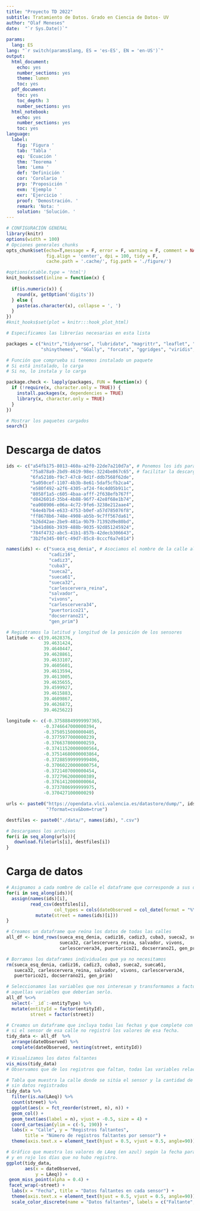 ```yaml
---
title: "Proyecto TD 2022"
subtitle: Tratamiento de Datos. Grado en Ciencia de Datos- UV
author: "Olaf Meneses"
date:  "`r Sys.Date()`"
 
params:
  lang: ES
lang: "`r switch(params$lang, ES = 'es-ES', EN = 'en-US')`"
output:
  html_document:
    echo: yes
    number_sections: yes
    theme: lumen
    toc: yes
  pdf_document:
    toc: yes
    toc_depth: 3
    number_sections: yes
  html_notebook:
    echo: yes
    number_sections: yes
    toc: yes
language:
  label:
    fig: 'Figura '
    tab: 'Tabla '
    eq: 'Ecuación '
    thm: 'Teorema '
    lem: 'Lema '
    def: 'Definición '
    cor: 'Corolario '
    prp: 'Proposición '
    exm: 'Ejemplo '
    exr: 'Ejercicio '
    proof: 'Demostración. '
    remark: 'Nota: '
    solution: 'Solución. '
---
```



```r
# CONFIGURACIÓN GENERAL
library(knitr)
options(width = 100)
# Opciones generales chunks
opts_chunk$set(echo=T,message = F, error = F, warning = F, comment = NA, 
               fig.align = 'center', dpi = 100, tidy = F, 
               cache.path = '.cache/', fig.path = './figure/')

#options(xtable.type = 'html')
knit_hooks$set(inline = function(x) {
  
  if(is.numeric(x)) {
    round(x, getOption('digits'))
  } else {
    paste(as.character(x), collapse = ', ')
  }
})
#knit_hooks$set(plot = knitr:::hook_plot_html)
```

```r
# Especificamos las librerías necesarias en esta lista

packages = c("knitr","tidyverse", "lubridate", "magrittr", "leaflet", "shiny",
             "shinythemes", "GGally", "forcats", "ggridges", "viridis", "naniar")

# Función que comprueba si tenemos instalado un paquete
# Si está instalado, lo carga
# Si no, lo instala y lo carga

package.check <- lapply(packages, FUN = function(x) {
  if (!require(x, character.only = TRUE)) {
    install.packages(x, dependencies = TRUE)
    library(x, character.only = TRUE)
  }
})

# Mostrar los paquetes cargados
search()

```
# Descarga de datos

```r
ids <- c("a54fb175-8013-460a-a2f0-22de7a210d7a", # Ponemos los ids para 
         "75a878a9-2bd9-4619-98ec-3224be867c65", # facilitar la descarga
         "6fa5210b-f9c7-47c8-9d1f-ddb7568f62de",
         "5a050cef-1107-4b3b-8e61-5daf5cfb2ca4",
         "e580f492-a2f6-4305-af24-f4c4d05b911c",
         "8058f1a5-c605-4baa-afff-2f638efb767f",
         "d842601d-35b4-4b88-96f7-42e8f68e1b74",
         "ea008906-e06a-4c72-9fe6-3238e212aae4",
         "64e4b7b4-e633-4753-b0ef-a57d785076f8",
         "ff8678b6-748e-4908-ab5b-9c7ff567da61",
         "b26d42ae-2be9-481a-9b79-71392d9e80bd",
         "1b41d86b-3939-488b-9035-92d851245924",
         "784f4732-abc5-41b1-857b-42decb306643",
         "3b2fe345-08fc-49d7-85c8-8cccf6a7e814")

names(ids) <- c("sueca_esq_denia", # Asociamos el nombre de la calle al id
                "cadiz16",
                "cadiz3",
                "cuba3",
                "sueca2",
                "sueca61",
                "sueca32",
                "carlescervera_reina",
                "salvador",
                "vivons",
                "carlescervera34",
                "puertorico21",
                "docserrano21",
                "gen_prim")

# Registramos la latitud y longitud de la posición de los sensores
latitude <- c(39.4628376,
              39.4631424,
              39.4640447,
              39.4628861,
              39.4633107,
              39.4605601,
              39.4613594,
              39.4613005,
              39.4635655, 
              39.4599927,
              39.4615883, 
              39.4609867,
              39.4626872,
              39.4625622)

longitude <- c(-0.37588849999997365,
              -0.3746647000000394,
              -0.3750515000000405,
              -0.3775977000000239,
              -0.3766378000000259,
              -0.37411520000000564,
              -0.37514680000003864,
              -0.37288599999999406,
              -0.37060220000000754,
              -0.3721407000000454,
              -0.3727962000000389,
              -0.3761412000000064,
              -0.3737806999999975,
              -0.370427100000029)

urls <- paste0("https://opendata.vlci.valencia.es/datastore/dump/", ids,
               "?format=csv&bom=true")

destfiles <- paste0("./data/", names(ids), ".csv")

# Descargamos los archivos
for(i in seq_along(urls)){
   download.file(urls[i], destfiles[i])
}
```
# Carga de datos

```r
# Asignamos a cada nombre de calle el dataframe que corresponde a sus datos.
for(i in seq_along(ids)){
  assign(names(ids)[i],
         read_csv(destfiles[i],
                  col_types = cols(dateObserved = col_date(format = "%Y-%m-%d"))) %>% 
           mutate(street = names(ids)[i]))
}

# Creamos un dataframe que reúna los datos de todas las calles
all_df <- bind_rows(sueca_esq_denia, cadiz16, cadiz3, cuba3, sueca2, sueca61, 
                    sueca32, carlescervera_reina, salvador, vivons, 
                    carlescervera34, puertorico21, docserrano21, gen_prim)

# Borramos los dataframes individuales que ya no necesitamos
rm(sueca_esq_denia, cadiz16, cadiz3, cuba3, sueca2, sueca61, 
   sueca32, carlescervera_reina, salvador, vivons, carlescervera34,
   puertorico21, docserrano21, gen_prim)
```

```r
# Seleccionamos las variables que nos interesan y transformamos a factor
# aquellas variables que deberían serlo.
all_df %<>%
  select(-`_id`:-entityType) %>% 
  mutate(entityId = factor(entityId),
         street = factor(street))

# Creamos un dataframe que incluya todas las fechas y que complete con NAs
# si el sensor de esa calle no registró los valores de esa fecha.
tidy_data <- all_df  %>% 
  arrange(dateObserved) %>% 
  complete(dateObserved, nesting(street, entityId))

# Visualizamos los datos faltantes
vis_miss(tidy_data)
# Observamos que de los registros que faltan, todas las variables relacionadas con el sonido están incompletas. Esto quiere decir que hay días en los que algunos sensores no han hecho ningún registro. Asimismo, para los días que hay registro, todas las variables están completas.

# Tabla que muestra la calle donde se sitúa el sensor y la cantidad de días
# sin datos registrados
tidy_data %>% 
  filter(is.na(LAeq)) %>% 
  count(street) %>%
  ggplot(aes(x = fct_reorder(street, n), n)) +
  geom_col() +
  geom_text(aes(label = n), vjust = -0.5, size = 4) + 
  coord_cartesian(ylim = c(-5, 190)) +
  labs(x = "Calle", y = "Registros faltantes", 
       title = "Número de registros faltantes por sensor") +
  theme(axis.text.x = element_text(hjust = 0.5, vjust = 0.5, angle=90))

# Gráfico que muestra los valores de LAeq (en azul) según la fecha para cada calle
# y en rojo los días que no hubo registro.
ggplot(tidy_data,
       aes(x = dateObserved,
           y = LAeq)) +
 geom_miss_point(alpha = 0.4) +
 facet_wrap(~street) +
  labs(x = "Fecha", title = "Datos faltantes en cada sensor") +
  theme(axis.text.x = element_text(hjust = 0.5, vjust = 0.5, angle=90)) +
  scale_color_discrete(name = "Datos faltantes", labels = c("Faltante", "No Faltante"))
```
